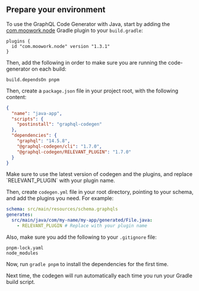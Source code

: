 
## Prepare your environment

To use the GraphQL Code Generator with Java, start by adding the [com.moowork.node](https://plugins.gradle.org/plugin/com.moowork.node) Gradle plugin to your `build.gradle`:

```
plugins {
  id "com.moowork.node" version "1.3.1"
}
```

Then, add the following in order to make sure you are running the code-generator on each build:

```
build.dependsOn pnpm
```

Then, create a `package.json` file in your project root, with the following content:

```json filename="package.json"
{
  "name": "java-app",
  "scripts": {
    "postinstall": "graphql-codegen"
  },
  "dependencies": {
    "graphql": "14.5.8",
    "@graphql-codegen/cli": "1.7.0",
    "@graphql-codegen/RELEVANT_PLUGIN": "1.7.0"
  }
}
```

<Callout>
  Make sure to use the latest version of codegen and the plugins, and replace `RELEVANT_PLUGIN` with your plugin name.
</Callout>

Then, create `codegen.yml` file in your root directory, pointing to your schema, and add the plugins you need. For example:

```yaml filename="codegen.yml"
schema: src/main/resources/schema.graphqls
generates:
  src/main/java/com/my-name/my-app/generated/File.java:
    - RELEVANT_PLUGIN # Replace with your plugin name
```

Also, make sure you add the following to your `.gitignore` file:

```gitignore filename=".gitignore"
pnpm-lock.yaml
node_modules
```

Now, run `gradle pnpm` to install the dependencies for the first time.

Next time, the codegen will run automatically each time you run your Gradle build script.
